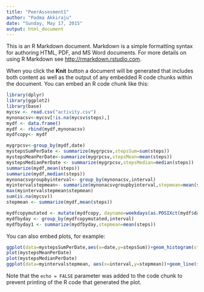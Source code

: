 ```yaml
---
title: "PeerAssesment1"
author: "Padma Akkiraju"
date: "Sunday, May 17, 2015"
output: html_document
---
```


This is an R Markdown document. Markdown is a simple formatting syntax for authoring HTML, PDF, and MS Word documents. For more details on using R Markdown see <http://rmarkdown.rstudio.com>.

When you click the **Knit** button a document will be generated that includes both content as well as the output of any embedded R code chunks within the document. You can embed an R code chunk like this:

```r
library(dplyr)
library(ggplot2)
library(base)
mycsv <- read.csv("activity.csv")
mynonacsv<-mycsv[!is.na(mycsv$steps),]
mydf <- data.frame()
mydf <- rbind(mydf,mynonacsv)
mydfcopy<- mydf

mygrpcsv<-group_by(mydf,date)
mystepsSumPerDate <- summarize(mygrpcsv,stepsSum=sum(steps))
mystepsMeanPerDate<-summarize(mygrpcsv,stepsMean=mean(steps))
mystepsMedianPerDate <- summarize(mygrpcsv,stepsMedian=median(steps))
summarize(mydf,mean(steps))
summarize(mydf,median(steps))
mynonacsvgroupbyinterval<- group_by(mynonacsv,interval)
myintervalstepmean<- summarize(mynonacsvgroupbyinterval,stepmean=mean(steps))
max(myintervalstepmean$stepmean)
sum(is.na(mycsv))
stepmean <- summarize(mydf,mean(steps))

mydfcopymutated <- mutate(mydfcopy, dayname=weekdays(as.POSIXct(mydf$date)))
mydfbyday <- group_by(mydfcopymutated,interval)
mydfbyday1 <- summarize(mydfbyday,stepmean=mean(steps))
```

You can also embed plots, for example:

```r
ggplot(data=mystepsSumPerDate,aes(x=date,y=stepsSum))+geom_histogram(stat="identity",colour="green")
plot(mystepsMeanPerDate)
plot(mystepsMedianPerDate)
ggplot(data=myintervalstepmean, aes(x=interval,y=stepmean))+geom_line(stat="identity",color="red")


```

Note that the `echo = FALSE` parameter was added to the code chunk to prevent printing of the R code that generated the plot.
